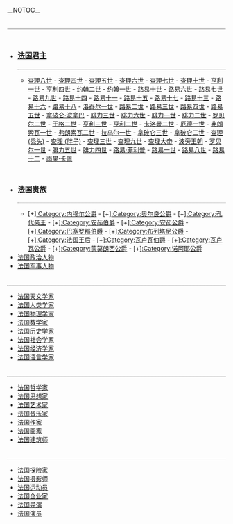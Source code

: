 __NOTOC__
<h2 style="border-bottom: 1px solid gray; padding: 0.5em 0 0.17em 0em; font-size: 120%; font-weight: bold; color: #666; background-color: transparent;"> </h2>
*<h2 style="border-bottom: 1px dotted gray; padding: 0.5em 0 0.17em 0em; font-size: 120%; font-weight: bold; color: #666; background-color: transparent;">[[:Category:法国君主|法国君主]]</h2>
**[[查理八世_(法兰西)|查理八世]] - [[查理四世_(法兰西)|查理四世]] - [[查理五世_(法兰西)|查理五世]] - [[查理六世_(法兰西)|查理六世]] - [[查理七世_(法兰西)|查理七世]] - [[查理十世_(法兰西)|查理十世]] - [[亨利一世_(法兰西)|亨利一世]] - [[亨利四世_(法兰西)|亨利四世]] - [[约翰二世_(法兰西)|约翰二世]] - [[约翰一世_(法兰西)|约翰一世]] - [[路易十世_(法兰西)|路易十世]] - [[路易六世_(法兰西)|路易六世]] - [[路易七世_(法兰西)|路易七世]] - [[路易九世_(法兰西)|路易九世]] - [[路易十四|路易十四]] - [[路易十一|路易十一]] - [[路易十五|路易十五]] - [[路易十七|路易十七]] - [[路易十三|路易十三]] - [[路易十六|路易十六]] - [[路易十八|路易十八]] - [[洛泰尔一世_(西法兰克)|洛泰尔一世]] - [[路易二世_(西法兰克)|路易二世]] - [[路易三世_(西法兰克)|路易三世]] - [[路易四世_(西法兰克)|路易四世]] - [[路易五世_(西法兰克)|路易五世]] - [[拿破仑·波拿巴|拿破仑·波拿巴]] - [[腓力三世_(法兰西)|腓力三世]] - [[腓力六世_(法兰西)|腓力六世]] - [[腓力一世_(法兰西)|腓力一世]] - [[腓力二世_(法兰西)|腓力二世]] - [[罗贝尔二世_(法兰西)|罗贝尔二世]] - [[于格二世_(法兰西)|于格二世]] - [[亨利三世_(法兰西)|亨利三世]] - [[亨利二世_(法兰西)|亨利二世]] - [[卡洛曼二世_(西法兰克)|卡洛曼二世]] - [[厄德一世_(西法兰克)|厄德一世]] - [[弗朗索瓦一世|弗朗索瓦一世]] - [[弗朗索瓦二世|弗朗索瓦二世]] - [[拉乌尔一世_(西法兰克)|拉乌尔一世]] - [[拿破仑三世|拿破仑三世]] - [[拿破仑二世|拿破仑二世]] - [[查理_(秃头)|查理 (秃头)]] - [[查理_(胖子)|查理 (胖子)]] - [[查理三世_(西法兰克)|查理三世]] - [[查理九世_(法兰西)|查理九世]] - [[查理大帝|查理大帝]] - [[波旁王朝|波旁王朝]] - [[罗贝尔一世_(西法兰克)|罗贝尔一世]] - [[腓力五世_(法兰西)|腓力五世]] - [[腓力四世_(法兰西)|腓力四世]] - [[路易·菲利普|路易·菲利普]] - [[路易一世_(虔诚者)|路易一世]] - [[路易八世_(法兰西)|路易八世]] - [[路易十二|路易十二]] - [[雨果·卡佩|雨果·卡佩]]
*<h2 style="border-bottom: 1px dotted gray; padding: 0.5em 0 0.17em 0em; font-size: 120%; font-weight: bold; color: #666; background-color: transparent;">[[:Category:法国贵族|法国贵族]]</h2>
**[+][[:Category:内穆尔公爵|:Category:内穆尔公爵]] - [+][[:Category:奥尔良公爵|:Category:奥尔良公爵]] - [+][[:Category:孔代亲王|:Category:孔代亲王]] - [+][[:Category:安茹伯爵|:Category:安茹伯爵]] - [+][[:Category:安茹公爵|:Category:安茹公爵]] - [+][[:Category:巴塞罗那伯爵|:Category:巴塞罗那伯爵]] - [+][[:Category:布列塔尼公爵|:Category:布列塔尼公爵]] - [+][[:Category:法国王后|:Category:法国王后]] - [+][[:Category:瓦卢瓦伯爵|:Category:瓦卢瓦伯爵]] - [+][[:Category:瓦卢瓦公爵|:Category:瓦卢瓦公爵]] - [+][[:Category:蒙莫朗西公爵|:Category:蒙莫朗西公爵]] - [+][[:Category:诺阿耶公爵|:Category:诺阿耶公爵]]
*[[:Category:法国政治人物|法国政治人物]]
*[[:Category:法国军事人物|法国军事人物]]


<h2 style="border-bottom: 1px dotted gray; padding: 0.5em 0 0.17em 0em; font-size: 120%; font-weight: bold; color: #666; background-color: transparent;"> </h2>
*[[:Category:法国天文学家|法国天文学家]]
*[[:Category:法国人类学家|法国人类学家]]
*[[:Category:法国物理学家|法国物理学家]]
*[[:Category:法国数学家|法国数学家]]
*[[:Category:法国历史学家|法国历史学家]]
*[[:Category:法国社会学家|法国社会学家]]
*[[:Category:法国经济学家|法国经济学家]]
*[[:Category:法国语言学家|法国语言学家]]


<h2 style="border-bottom: 1px dotted gray; padding: 0.5em 0 0.17em 0em; font-size: 120%; font-weight: bold; color: #666; background-color: transparent;"> </h2>
*[[:Category:法国哲学家|法国哲学家]]
*[[:Category:法国思想家|法国思想家]]
*[[:Category:法国艺术家|法国艺术家]]
*[[:Category:法国音乐家|法国音乐家]]
*[[:Category:法国作家|法国作家]]
*[[:Category:法国画家|法国画家]]
*[[:Category:法国建筑师|法国建筑师]]


<h2 style="border-bottom: 1px dotted gray; padding: 0.5em 0 0.17em 0em; font-size: 120%; font-weight: bold; color: #666; background-color: transparent;"> </h2>
*[[:Category:法国探险家|法国探险家]]
*[[:Category:法国摄影师|法国摄影师]]
*[[:Category:法国运动员|法国运动员]]
*[[:Category:法国企业家|法国企业家]]
*[[:Category:法国导演|法国导演]]
*[[:Category:法国演员|法国演员]]